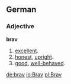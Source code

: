 ==German==
===Adjective===
'''brav'''
# [[excellent]].
# [[honest]], [[upright]].
# [[good]], [[well-behaved]].

[[de:brav]]
[[io:Brav]]
[[pl:Brav]]